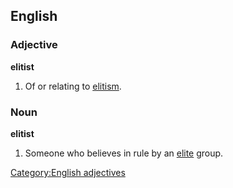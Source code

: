 ==English==

===Adjective===
'''elitist'''
# Of or relating to [[elitism]].

===Noun===
'''elitist'''
# Someone who believes in rule by an [[elite]] group.

[[Category:English adjectives]]